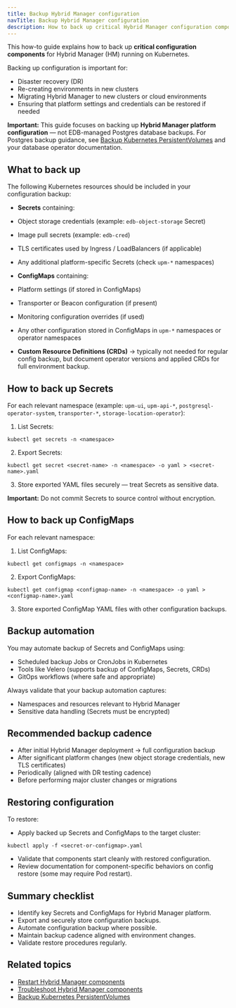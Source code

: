 ```yaml
---
title: Backup Hybrid Manager configuration
navTitle: Backup Hybrid Manager configuration
description: How to back up critical Hybrid Manager configuration components on Kubernetes.
---
```


This how-to guide explains how to back up **critical configuration components** for Hybrid Manager (HM) running on Kubernetes.

Backing up configuration is important for:

- Disaster recovery (DR)
- Re-creating environments in new clusters
- Migrating Hybrid Manager to new clusters or cloud environments
- Ensuring that platform settings and credentials can be restored if needed

**Important:** This guide focuses on backing up **Hybrid Manager platform configuration** — not EDB-managed Postgres database backups.
For Postgres backup guidance, see [Backup Kubernetes PersistentVolumes](/portal/kubernetes/learn/how-to/backup-kubernetes-pv) and your database operator documentation.

## What to back up

The following Kubernetes resources should be included in your configuration backup:

- **Secrets** containing:
- Object storage credentials (example: `edb-object-storage` Secret)
- Image pull secrets (example: `edb-cred`)
- TLS certificates used by Ingress / LoadBalancers (if applicable)
- Any additional platform-specific Secrets (check `upm-*` namespaces)

- **ConfigMaps** containing:
- Platform settings (if stored in ConfigMaps)
- Transporter or Beacon configuration (if present)
- Monitoring configuration overrides (if used)
- Any other configuration stored in ConfigMaps in `upm-*` namespaces or operator namespaces

- **Custom Resource Definitions (CRDs)** → typically not needed for regular config backup, but document operator versions and applied CRDs for full environment backup.

## How to back up Secrets

For each relevant namespace (example: `upm-ui`, `upm-api-*`, `postgresql-operator-system`, `transporter-*`, `storage-location-operator`):

1. List Secrets:

`kubectl get secrets -n <namespace>`

2. Export Secrets:

`kubectl get secret <secret-name> -n <namespace> -o yaml > <secret-name>.yaml`

3. Store exported YAML files securely — treat Secrets as sensitive data.

**Important:** Do not commit Secrets to source control without encryption.

## How to back up ConfigMaps

For each relevant namespace:

1. List ConfigMaps:

`kubectl get configmaps -n <namespace>`

2. Export ConfigMaps:

`kubectl get configmap <configmap-name> -n <namespace> -o yaml > <configmap-name>.yaml`

3. Store exported ConfigMap YAML files with other configuration backups.

## Backup automation

You may automate backup of Secrets and ConfigMaps using:

- Scheduled backup Jobs or CronJobs in Kubernetes
- Tools like Velero (supports backup of ConfigMaps, Secrets, CRDs)
- GitOps workflows (where safe and appropriate)

Always validate that your backup automation captures:

- Namespaces and resources relevant to Hybrid Manager
- Sensitive data handling (Secrets must be encrypted)

## Recommended backup cadence

- After initial Hybrid Manager deployment → full configuration backup
- After significant platform changes (new object storage credentials, new TLS certificates)
- Periodically (aligned with DR testing cadence)
- Before performing major cluster changes or migrations

## Restoring configuration

To restore:

- Apply backed up Secrets and ConfigMaps to the target cluster:

`kubectl apply -f <secret-or-configmap>.yaml`

- Validate that components start cleanly with restored configuration.
- Review documentation for component-specific behaviors on config restore (some may require Pod restart).

## Summary checklist

- Identify key Secrets and ConfigMaps for Hybrid Manager platform.
- Export and securely store configuration backups.
- Automate configuration backup where possible.
- Maintain backup cadence aligned with environment changes.
- Validate restore procedures regularly.

## Related topics

- [Restart Hybrid Manager components](./restart-hybrid-manager-components)
- [Troubleshoot Hybrid Manager components](./troubleshoot-hybrid-manager-components)
- [Backup Kubernetes PersistentVolumes](/portal/kubernetes/learn/how-to/ba)
